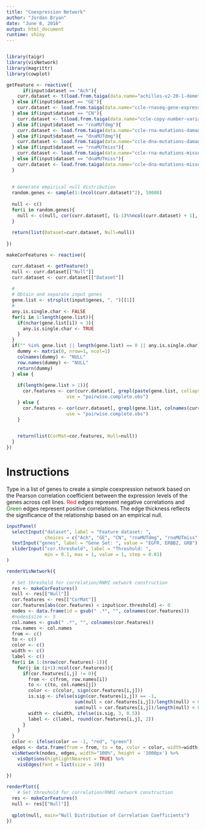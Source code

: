 ```yaml
---
title: "Coexpression Network"
author: "Jordan Bryan"
date: "June 8, 2016"
output: html_document
runtime: shiny
---
```

```r

```

```r

library(taigr)
library(visNetwork)
library(magrittr)
library(cowplot)

getFeature <- reactive({
      if(input$dataset == "Ach"){
    curr.dataset <- t(load.from.taiga(data.name="achilles-v2-20-1-demeter-z-scores-ignoring-expression-expanded-families-", data.version=2))
  } else if(input$dataset == "GE"){
    curr.dataset <- load.from.taiga(data.name="ccle-rnaseq-gene-expression-rpkm-for-analysis-in-manuscripts-protein-coding-genes-only-hgnc-mapped", data.version=3)
  } else if(input$dataset == "CN"){
    curr.dataset <- t(load.from.taiga(data.name="ccle-copy-number-variants-hgnc-mapped", data.version=1))
  } else if(input$dataset == "rnaMUTdmg"){
    curr.dataset <- load.from.taiga(data.name="ccle-rna-mutations-damaging", data.version=4)
  } else if(input$dataset == "dnaMUTdmg"){
    curr.dataset <- load.from.taiga(data.name="ccle-dna-mutations-damaging", data.version=6)
  } else if(input$dataset == "rnaMUTmiss"){
    curr.dataset <- load.from.taiga(data.name="ccle-rna-mutations-missense-in-frame-hotspots", data.version=2)
  } else if(input$dataset == "dnaMUTmiss"){
    curr.dataset <- load.from.taiga(data.name="ccle-dna-mutations-missense-in-frame-hotspots", data.version=5)
  }
  
  
  # Generate empirical null distribution
  random.genes <- sample(1:(ncol(curr.dataset)^2), 10000)
  
  null <- c()
  for(i in random.genes){
    null <- c(null, cor(curr.dataset[, (i-1)%%ncol(curr.dataset) + 1], curr.dataset[, ceiling(i/ncol(curr.dataset))]))
  }
  
  return(list(Dataset=curr.dataset, Null=null))
  
})   

makeCorFeatures <- reactive({

  curr.dataset <- getFeature()
  null <- curr.dataset[["Null"]]
  curr.dataset <- curr.dataset[["Dataset"]]
  
  #
  # Obtain and separate input genes
  gene.list <- strsplit(input$genes, ", ")[[1]]
  #
  any.is.single.char <- FALSE
  for(i in 1:length(gene.list)){
    if(nchar(gene.list[i]) < 3){
      any.is.single.char <- TRUE
    }
  }
  if("" %in% gene.list || length(gene.list) == 0 || any.is.single.char){
    dummy <- matrix(0, nrow=1, ncol=1)
    colnames(dummy) <- "NULL"
    row.names(dummy) <- "NULL"
    return(dummy)
  } else {
    
    if(length(gene.list > 1)){
      cor.features <- cor(curr.dataset[, grepl(paste(gene.list, collapse="|"), colnames(curr.dataset))], 
                      use = "pairwise.complete.obs")
    } else {
      cor.features <- cor(curr.dataset[, grepl(gene.list, colnames(curr.dataset))], 
                      use = "pairwise.complete.obs")
    }

  
    return(list(CorMat=cor.features, Null=null))
  }
})


```

# Instructions

Type in a list of genes to create a simple coexpression network based on the Pearson correlation coefficient between the expression levels of the genes across cell lines. <span style = "color:red">Red</span> edges represent negative correlations and <span style = "color:green">Green</span> edges represent positive correlations. The edge thickness reflects the significance of the relationship based on an empirical null.


```r

inputPanel(
  selectInput("dataset", label = "Feature dataset: ", 
              choices = c("Ach", "GE", "CN", "rnaMUTdmg", "rnaMUTmiss", "dnaMUTdmg", "dnaMUTmiss"), selected = "GE"),
  textInput("genes", label = "Gene Set: ", value = "EGFR, ERBB2, GRB"),
  sliderInput("cor.threshold", label = "Threshold: ",
              min = 0.1, max = 1, value = 1, step = 0.01)
)

renderVisNetwork({
  
  # Set threshold for correlation/RNMI network construction
  res <- makeCorFeatures()
  null <- res[["Null"]]
  cor.features <- res[["CorMat"]]
  cor.features[abs(cor.features) < input$cor.threshold] <- 0
  nodes <- data.frame(id = gsub(" .*", "", colnames(cor.features)))
  #nodes$size <- 5
  col.names <- gsub(" .*", "", colnames(cor.features))
  row.names <- col.names
  from <- c()
  to <- c()
  color <- c()
  width <- c()
  label <- c()
  for(i in 1:(nrow(cor.features)-1)){
    for(j in (i+1):ncol(cor.features)){
      if(cor.features[i,j] != 0){
        from <- c(from, row.names[i])
        to <- c(to, col.names[j])
        color <- c(color, sign(cor.features[i,j]))
        is.sig <- ifelse(sign(cor.features[i,j]) == -1, 
                         sum(null < cor.features[i,j])/length(null) < 0.05, 
                         sum(null > cor.features[i,j])/length(null) < 0.05)
        width <- c(width, ifelse(is.sig, 3, 0.5))
        label <- c(label, round(cor.features[i,j], 2))
      }
    }
  }
  color <- ifelse(color == -1, "red", "green")
  edges <- data.frame(from = from, to = to, color = color, width=width, label=label)
  visNetwork(nodes, edges, width="100%", height = '1000px') %>% 
    visOptions(highlightNearest = TRUE) %>%
    visEdges(font = list(size = 10))
  
})

renderPlot({
    # Set threshold for correlation/RNMI network construction
  res <- makeCorFeatures()
  null <- res[["Null"]]
  
  qplot(null, main="Null Distribution of Correlation Coefficients")
})

```



